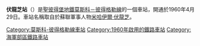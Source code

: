{{Infobox station
| name          = 伏龍芝<br />{{lang|ru|Фру́нзенская}}
| type          = {{STPETERSBURGMETRO type}}
| style         =
| image         = Frunzenskaya Peterburg metrostation.jpg
| image_size    =
| image_caption = 
| address       = [[海軍部區|海軍部區]]
| borough       = [[聖彼得堡|聖彼得堡]]
| country       = [[俄羅斯|俄羅斯]]
| coordinates   = {{coord|59|54|22.61|N|30|19|2.82|E|display=title,inline}}
| line          = {{STPETERSBURGMETRO-line2}}
| other         =
| structure     = 地下
| platform      = 1個[[島式月台|島式月台]]
| depth         =
| levels        = 1層
| tracks        = 2條
| parking       =
| bicycle       =
| baggage_check =
| opened        = 1961年4月29日
| closed        =
| rebuilt       =
| electrified   =
| ADA           =
| code          =
| owned         = [[聖彼得堡地鐵|聖彼得堡地鐵]]
| zone          =
| smartcardname =
| smartcardstatus =
| former        =
| passengers    =
| pass_year     =
| pass_percent  =
| pass_system   =
| mpassengers   =
| services      = 
| map_locator   =
}}
'''伏龍芝站'''（{{lang-rus|Фру́нзенская|Frunzenskaya}}）是[[聖彼得堡地鐵|聖彼得堡地鐵]][[莫斯科－彼得格勒線|莫斯科－彼得格勒線]]的一個車站，開通於1960年4月29日。車站名稱取自於蘇聯軍事人物[[米哈伊爾·伏龍芝|米哈伊爾·伏龍芝]]。
{{莫斯科－彼得格勒線}}
[[Category:莫斯科-彼得格勒線車站|Category:莫斯科-彼得格勒線車站]]
[[Category:1960年啟用的鐵路車站|Category:1960年啟用的鐵路車站]]
[[Category:海軍部區鐵路車站|Category:海軍部區鐵路車站]]